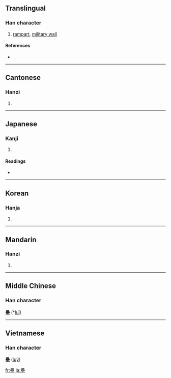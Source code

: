 {{also|垒|塁}}
==Translingual==

===Han character===
{{Han char|rn=32|rad=土|as=15|sn=18|four=6010<sub>4</sub>|canj=田田田土 (WWWG)}}

# [[rampart]], [[military wall]]

====References====
* {{Han ref|kx=0241.240|dkj=05574|dj=0481.150|hdz=10498.030|uh=58D8|ud=22744|bh=C253|bd=49747}}

----

==Cantonese==

===Hanzi===
{{yue-hanzi|jyut=|y=leui5}}

# {{defn|Cantonese}}

----

==Japanese==

===Kanji===
{{ja-kanji|grade=|rs=土15}}

# {{defn|Japanese}}

====Readings====
* {{ja-readings|on=[[るい]] (rui)|kun=[[とりで]] (toride)}}

----

==Korean==

===Hanja===
{{ko-hanja|hangeul=[[루]], [[유]]|rv=ru, yu|mr=ru, yu}}

# {{defn|Korean}}

----

==Mandarin==

===Hanzi===
{{cmn-hanzi|sim=垒|pin=[[lěi]] ([[lei3]])|wg=lei<sup>3</sup>}}

# {{defn|Mandarin}}

----

==Middle Chinese==

===Han character===
'''壘''' (*[[luǐ]])<!--asterisk indicates that this is a reconstructed pronunciation-->

----

==Vietnamese==

===Han character===
'''壘''' ([[luỹ]])

[[fr:壘]]
[[ja:壘]]